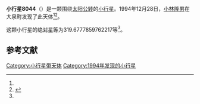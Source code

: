 {{Infobox planet
| bgcolour = #FFFFC0
| name = 8044 Tsuchiyama
| symbol = 
| image = 
| caption = 
| discovery = yes
| discovery_ref = 
| discoverer = [[小林隆男|小林隆男]]
| discovery_site = [[大泉町|大泉町]] 
| discovered = 1994年12月28日
| designations = yes
| mp_name = 
| named_after = 
| alt_names = 1994 YT/ 1977 GD1 / 1978 RM4 / 1992 HW4
| mp_category = [[主带小行星|主带小行星]]
| orbit_ref = <ref name="a">[http://ssd.jpl.nasa.gov/sbdb.cgi?sstr=8044 8044 Tsuchiyama] {{Wayback|url=http://ssd.jpl.nasa.gov/sbdb.cgi?sstr=8044 |date=20201124030403 }}，小行星數據庫瀏覽器（JPL Small-Body Database Browser）－[[美国国家航空航天局|美国国家航空航天局]]喷气推进实验室</ref>
| epoch = 2456400.5 (2013年4月18日更新)
| aphelion = {{convert|2.712473874765958|AU|km|3|abbr=on|lk=out}}
| perihelion = {{convert|2.087213463752852|AU|km|3|abbr=on}}
| semimajor = {{convert|2.399843669259405|AU|km|3|abbr=on}}
| eccentricity = 0.130271071
| period = 1357.915841 [[日|日]]<br />3.72[[儒略年|儒略年]]
| avg_speed = 
| inclination = 2.509597572482409
| asc_node = 281.3468847769
| mean_anomaly = 
| arg_peri = 319.6777859762217
| satellites = 
| physical_characteristics = yes
| dimensions = 
| mass = 
| density = 
| surface_grav = 
| escape_velocity = 
| sidereal_day = 
| axial_tilt = 
| pole_ecliptic_lat = 
| pole_ecliptic_lon = 
| albedo = 
| temperatures= 
| temp_name1 = 
| mean_temp_1 = 
| max_temp_1 = 
| temp_name2 = 
| max_temp_2 = 
| spectral_type = 
| abs_magnitude = 319.6777859762217
}}

'''小行星8044'''（{{lang-en|8044 Tsuchiyama}}）是一颗围绕[[太阳|太阳]][[公转|公转]]的[[小行星|小行星]]。1994年12月28日，[[小林隆男|小林隆男]]在大泉町发现了此天体<ref name="a" /><ref>{{cite news|title=小行星列表|url=http://cfa-www.harvard.edu/iau/lists/NumberedMPs.txt|accessdate=2013-07-08|newspaper=哈佛大学|archive-date=2008-05-17|archive-url=https://web.archive.org/web/20080517010638/http://cfa-www.harvard.edu/iau/lists/NumberedMPs.txt|dead-url=no}}</ref>。

这颗小行星的[[绝对星等|绝对星等]]为319.6777859762217等<ref name="a" />。

==参考文献==
{{reflist}}
{{Minor Planet Number|[[小行星8043|小行星8043]]|[[小行星8045|小行星8045]]}}

{{小天体}}

[[Category:小行星带天体|Category:小行星带天体]]
[[Category:1994年发现的小行星|Category:1994年发现的小行星]]

{{asteroid-stub}}